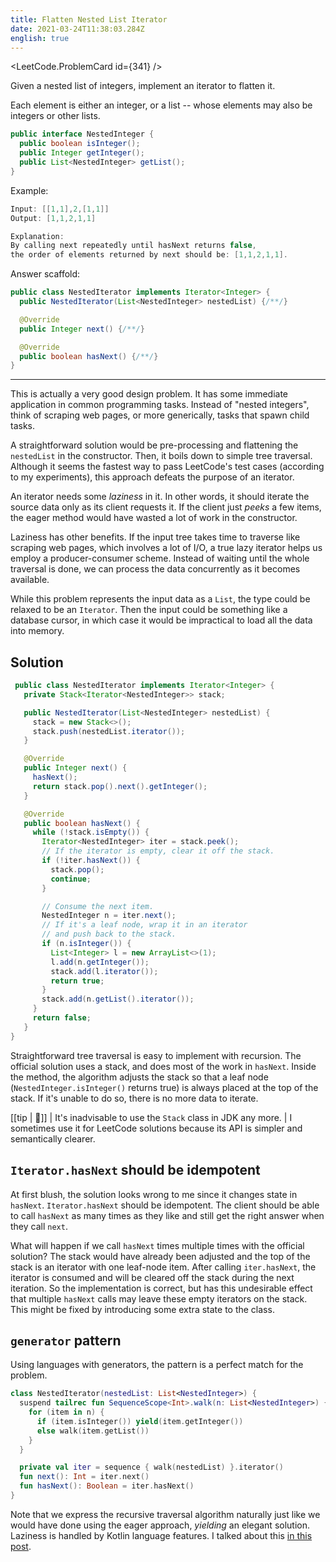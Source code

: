 ```yaml
---
title: Flatten Nested List Iterator
date: 2021-03-24T11:38:03.284Z
english: true
---
```



<LeetCode.ProblemCard id={341} />

Given a nested list of integers, implement an iterator to flatten it.

Each element is either an integer, or a list -- whose elements may also be integers or other lists.

```java
public interface NestedInteger {
  public boolean isInteger();
  public Integer getInteger();
  public List<NestedInteger> getList();
}
```

Example:

```java
Input: [[1,1],2,[1,1]]
Output: [1,1,2,1,1]

Explanation:
By calling next repeatedly until hasNext returns false,
the order of elements returned by next should be: [1,1,2,1,1].
```

Answer scaffold:

```java
public class NestedIterator implements Iterator<Integer> {
  public NestedIterator(List<NestedInteger> nestedList) {/**/}

  @Override
  public Integer next() {/**/}

  @Override
  public boolean hasNext() {/**/}
}
```

***

This is actually a very good design problem. It has some immediate application in common programming tasks.
Instead of "nested integers", think of scraping web pages, or more generically, tasks that spawn child tasks.

A straightforward solution would be pre-processing and flattening the `nestedList` in the constructor.
Then, it boils down to simple tree traversal.
Although it seems the fastest way to pass LeetCode's test cases (according to my experiments),
this approach defeats the purpose of an iterator.

An iterator needs some *laziness* in it.
In other words, it should iterate the source data only as its client requests it.
If the client just *peeks* a few items, the eager method would have wasted a lot of work in the constructor.

Laziness has other benefits.
If the input tree takes time to traverse like scraping web pages, which involves a lot of I/O,
a true lazy iterator helps us employ a producer-consumer scheme.
Instead of waiting until the whole traversal is done, we can process the data concurrently as it becomes available.

While this problem represents the input data as a `List`, the type could be relaxed to be an `Iterator`.
Then the input could be something like a database cursor, in which case it would be impractical to load all the data into memory.

## Solution

```java
 public class NestedIterator implements Iterator<Integer> {
   private Stack<Iterator<NestedInteger>> stack;

   public NestedIterator(List<NestedInteger> nestedList) {
     stack = new Stack<>();
     stack.push(nestedList.iterator());
   }

   @Override
   public Integer next() {
     hasNext();
     return stack.pop().next().getInteger();
   }

   @Override
   public boolean hasNext() {
     while (!stack.isEmpty()) {
       Iterator<NestedInteger> iter = stack.peek();
       // If the iterator is empty, clear it off the stack.
       if (!iter.hasNext()) {
         stack.pop();
         continue;
       }

       // Consume the next item.
       NestedInteger n = iter.next();
       // If it's a leaf node, wrap it in an iterator
       // and push back to the stack.
       if (n.isInteger()) {
         List<Integer> l = new ArrayList<>(1);
         l.add(n.getInteger());
         stack.add(l.iterator());
         return true;
       }
       stack.add(n.getList().iterator());
     }
     return false;
   }
}
```

Straightforward tree traversal is easy to implement with recursion.
The official solution uses a stack, and does most of the work in `hasNext`.
Inside the method, the algorithm adjusts the stack so that a leaf node (`NestedInteger.isInteger()` returns true) is always placed at the top of the stack.
If it's unable to do so, there is no more data to iterate.

[[tip | 🚨]]
| It's inadvisable to use the `Stack` class in JDK any more.
| I sometimes use it for LeetCode solutions because its API is simpler and semantically clearer.

## `Iterator.hasNext` should be idempotent

At first blush, the solution looks wrong to me since it changes state in `hasNext`.
`Iterator.hasNext` should be idempotent.
The client should be able to call `hasNext` as many times as they like and still get the right answer when they call `next`.

What will happen if we call `hasNext` times multiple times with the official solution?
The stack would have already been adjusted and the top of the stack is an iterator with one leaf-node item.
After calling `iter.hasNext`, the iterator is consumed and will be cleared off the stack during the next iteration.
So the implementation is correct, but has this undesirable effect that multiple `hasNext` calls may leave these empty iterators on the stack.
This might be fixed by introducing some extra state to the class.

## `generator` pattern

Using languages with generators, the pattern is a perfect match for the problem.

```kotlin
class NestedIterator(nestedList: List<NestedInteger>) {
  suspend tailrec fun SequenceScope<Int>.walk(n: List<NestedInteger>) {
    for (item in n) {
      if (item.isInteger()) yield(item.getInteger())
      else walk(item.getList())
    }
  }

  private val iter = sequence { walk(nestedList) }.iterator()
  fun next(): Int = iter.next()
  fun hasNext(): Boolean = iter.hasNext()
}
```

Note that we express the recursive traversal algorithm naturally just like we would have done using the eager approach,
*yielding* an elegant solution. Laziness is handled by Kotlin language features. I talked about this [in this post](/posts/understanding-kotlin-suspend-functions/#深递归).
